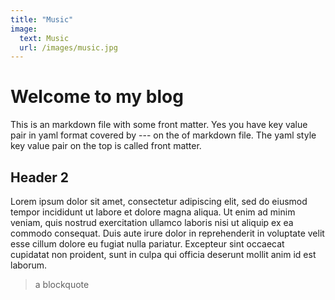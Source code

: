 ```yaml
---
title: "Music"
image:
  text: Music
  url: /images/music.jpg
---
```


# Welcome to my blog

This is an markdown file with some front matter.
Yes you have key value pair in yaml format covered by --- on the of markdown file.
The yaml style key value pair on the top is called front matter.

## Header 2

Lorem ipsum dolor sit amet, consectetur adipiscing elit, sed do eiusmod tempor incididunt ut labore et dolore magna aliqua. Ut enim ad minim veniam, quis nostrud exercitation ullamco laboris nisi ut aliquip ex ea commodo consequat. Duis aute irure dolor in reprehenderit in voluptate velit esse cillum dolore eu fugiat nulla pariatur. Excepteur sint occaecat cupidatat non proident, sunt in culpa qui officia deserunt mollit anim id est laborum.

> a blockquote